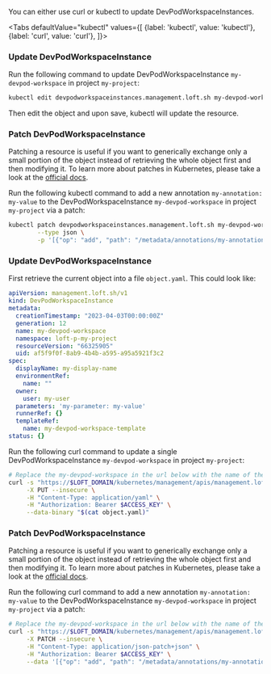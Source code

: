 

You can either use curl or kubectl to update DevPodWorkspaceInstances.

<Tabs
    defaultValue="kubectl"
    values={[
      {label: 'kubectl', value: 'kubectl'},
      {label: 'curl', value: 'curl'},
    ]}>
  <TabItem value="kubectl">


### Update DevPodWorkspaceInstance

Run the following command to update DevPodWorkspaceInstance `my-devpod-workspace` in project `my-project`:
```bash
kubectl edit devpodworkspaceinstances.management.loft.sh my-devpod-workspace -n loft-p-my-project
```

Then edit the object and upon save, kubectl will update the resource.

### Patch DevPodWorkspaceInstance

Patching a resource is useful if you want to generically exchange only a small portion of the object instead of retrieving the whole object first and then modifying it.
To learn more about patches in Kubernetes, please take a look at the [official docs](https://kubernetes.io/docs/tasks/manage-kubernetes-objects/update-api-object-kubectl-patch/#use-a-json-merge-patch-to-update-a-deployment).

Run the following kubectl command to add a new annotation `my-annotation: my-value` to the DevPodWorkspaceInstance `my-devpod-workspace` in project `my-project` via a patch:
```bash
kubectl patch devpodworkspaceinstances.management.loft.sh my-devpod-workspace -n loft-p-my-project \
        --type json \
        -p '[{"op": "add", "path": "/metadata/annotations/my-annotation", "value": "my-value"}]'
```


  </TabItem>
  <TabItem value="curl">


### Update DevPodWorkspaceInstance

First retrieve the current object into a file `object.yaml`. This could look like:
```yaml
apiVersion: management.loft.sh/v1
kind: DevPodWorkspaceInstance
metadata:
  creationTimestamp: "2023-04-03T00:00:00Z"
  generation: 12
  name: my-devpod-workspace
  namespace: loft-p-my-project
  resourceVersion: "66325905"
  uid: af5f9f0f-8ab9-4b4b-a595-a95a5921f3c2
spec:
  displayName: my-display-name
  environmentRef:
    name: ""
  owner:
    user: my-user
  parameters: 'my-parameter: my-value'
  runnerRef: {}
  templateRef:
    name: my-devpod-workspace-template
status: {}

```

Run the following curl command to update a single DevPodWorkspaceInstance `my-devpod-workspace` in project `my-project`:
```bash
# Replace the my-devpod-workspace in the url below with the name of the DevPodWorkspaceInstance you want to update
curl -s "https://$LOFT_DOMAIN/kubernetes/management/apis/management.loft.sh/v1/namespaces/loft-p-my-project/devpodworkspaceinstances/my-devpod-workspace" \
     -X PUT --insecure \
     -H "Content-Type: application/yaml" \
     -H "Authorization: Bearer $ACCESS_KEY" \
     --data-binary "$(cat object.yaml)"
```

### Patch DevPodWorkspaceInstance

Patching a resource is useful if you want to generically exchange only a small portion of the object instead of retrieving the whole object first and then modifying it.
To learn more about patches in Kubernetes, please take a look at the [official docs](https://kubernetes.io/docs/tasks/manage-kubernetes-objects/update-api-object-kubectl-patch/#use-a-json-merge-patch-to-update-a-deployment).

Run the following curl command to add a new annotation `my-annotation: my-value` to the DevPodWorkspaceInstance `my-devpod-workspace` in project `my-project` via a patch:
```bash
# Replace the my-devpod-workspace in the url below with the name of the DevPodWorkspaceInstance you want to update
curl -s "https://$LOFT_DOMAIN/kubernetes/management/apis/management.loft.sh/v1/namespaces/loft-p-my-project/devpodworkspaceinstances/my-devpod-workspace" \
     -X PATCH --insecure \
     -H "Content-Type: application/json-patch+json" \
     -H "Authorization: Bearer $ACCESS_KEY" \
     --data '[{"op": "add", "path": "/metadata/annotations/my-annotation", "value": "my-value"}]'
```


  </TabItem>
</Tabs>
